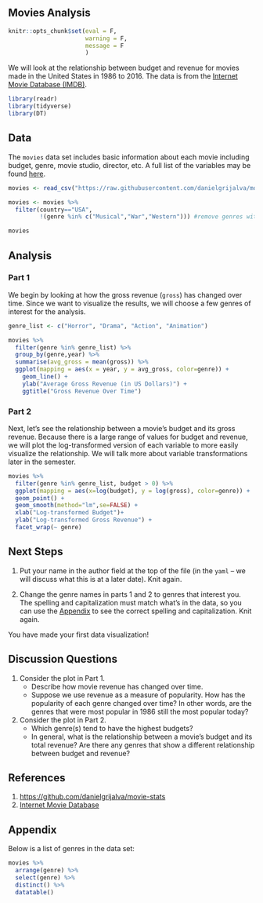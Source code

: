 ## Movies Analysis 

```r
knitr::opts_chunk$set(eval = F, 
                      warning = F,
                      message = F
                      )
```

We will look at the relationship between budget and revenue for movies made in the United States in 1986 to 2016. The data is from the [Internet Movie Database (IMDB)](https://www.imdb.com/).

```r
library(readr)
library(tidyverse)
library(DT)
```

## Data

The `movies` data set includes basic information about each movie including budget, genre, movie studio, director, etc. A full list of the variables may be found [here](https://github.com/danielgrijalva/movie-stats).

```r
movies <- read_csv("https://raw.githubusercontent.com/danielgrijalva/movie-stats/master/movies.csv")
```

```r
movies <- movies %>%
  filter(country=="USA", 
         !(genre %in% c("Musical","War","Western"))) #remove genres with < 10 movies
```

```r
movies
```

## Analysis

### Part 1 

We begin by looking at how the gross revenue (`gross`) has changed over time. Since we want to visualize the results, we will choose a few genres of interest for the analysis. 

```r
genre_list <- c("Horror", "Drama", "Action", "Animation")
```

```r
movies %>%
  filter(genre %in% genre_list) %>% 
  group_by(genre,year) %>%
  summarise(avg_gross = mean(gross)) %>%
  ggplot(mapping = aes(x = year, y = avg_gross, color=genre)) +
    geom_line() +
    ylab("Average Gross Revenue (in US Dollars)") +
    ggtitle("Gross Revenue Over Time")
```

### Part 2

Next, let's see the relationship between a movie's budget and its gross revenue. Because there is a large range of values for budget and revenue, we will plot the log-transformed version of each variable to more easily visualize the relationship. We will talk more about variable transformations later in the semester.

```r
movies %>%
  filter(genre %in% genre_list, budget > 0) %>% 
  ggplot(mapping = aes(x=log(budget), y = log(gross), color=genre)) +
  geom_point() +
  geom_smooth(method="lm",se=FALSE) + 
  xlab("Log-transformed Budget")+
  ylab("Log-transformed Gross Revenue") +
  facet_wrap(~ genre)
```

## Next Steps

1. Put your name in the author field at the top of the file (in the  `yaml` -- we will discuss what this is at a later date). Knit again.

2. Change the genre names in parts 1 and 2 to genres that interest you. The spelling and capitalization must match what's in the data, so you can use the [Appendix](#appendix) to see the correct spelling and capitalization. Knit again.

You have made your first data visualization!

## Discussion Questions

1. Consider the plot in Part 1. 
    - Describe how movie revenue has changed over time. 
    - Suppose we use revenue as a measure of popularity. How has the popularity of each genre changed over time? In other words, are the genres that were most popular in 1986 still the most popular today?

2. Consider the plot in Part 2. 
    - Which genre(s) tend to have the highest budgets?
    - In general, what is the relationship between a movie's budget and its total revenue? Are there any genres that show a different relationship between budget and revenue?


## References

1. [https://github.com/danielgrijalva/movie-stats](https://github.com/danielgrijalva/movie-stats)
2. [Internet Movie Database](https://www.imdb.com/)

## Appendix

Below is a list of genres in the data set:

```r
movies %>% 
  arrange(genre) %>% 
  select(genre) %>%
  distinct() %>%
  datatable()
```
